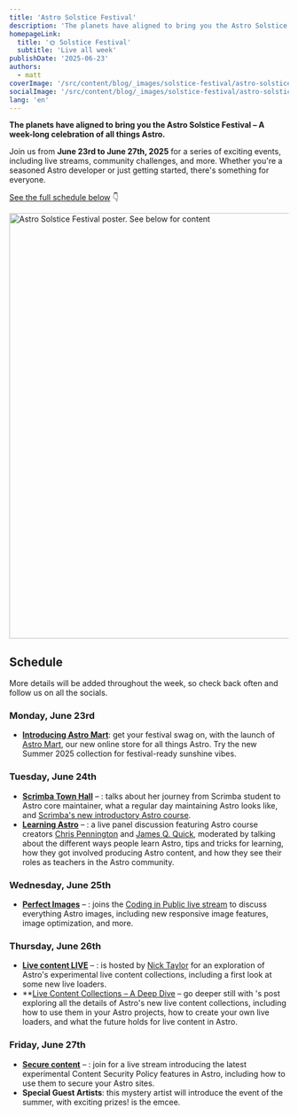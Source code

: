 ```yaml
---
title: 'Astro Solstice Festival'
description: 'The planets have aligned to bring you the Astro Solstice Festival – a week-long celebration of all things Astro'
homepageLink:
  title: '🌞 Solstice Festival'
  subtitle: 'Live all week'
publishDate: '2025-06-23'
authors:
  - matt
coverImage: '/src/content/blog/_images/solstice-festival/astro-solstice-festival-schedule-cover.webp'
socialImage: '/src/content/blog/_images/solstice-festival/astro-solstice-festival-schedule-og.webp'
lang: 'en'
---
```




**The planets have aligned to bring you the **Astro Solstice Festival** – A week-long celebration of all things Astro.**

Join us from **June 23rd to June 27th, 2025** for a series of exciting events, including live streams, community challenges, and more. Whether you're a seasoned Astro developer or just getting started, there's something for everyone.

[See the full schedule below](#schedule) 👇

<Image src={poster} alt="Astro Solstice Festival poster. See below for content" width="768" />

## Schedule

More details will be added throughout the week, so check back often and follow us on all the socials.

### Monday, June 23rd

- **[Introducing Astro Mart](/blog/astro-mart/)**: get your festival swag on, with the launch of [Astro Mart](https://shop.astro.build), our new online store for all things Astro. Try the new Summer 2025 collection for festival-ready sunshine vibes.

### Tuesday, June 24th

- **[Scrimba Town Hall](https://www.youtube.com/watch?v=ea8kp0Z-gYk)** – <EventTime datetime="2025-06-24T16:00:00Z" />: <Mention name="sarah" /> talks about her journey from Scrimba student to Astro core maintainer, what a regular day maintaining Astro looks like, and [Scrimba's new introductory Astro course](https://scrimba.com/intro-to-astro-c00ar0fi5u?via=astro).
- **[Learning Astro](https://youtube.com/live/0mKNSwi7Wvk?feature=share)** – <EventTime datetime="2025-06-24T18:30:00Z" />: a live panel discussion featuring Astro course creators [Chris Pennington](https://learnastro.dev/?code=ASTRO_PROMO) and [James Q. Quick](https://scrimba.com/intro-to-astro-c00ar0fi5u?via=astro), moderated by <Mention name="sarah" /> talking about the different ways people learn Astro, tips and tricks for learning, how they got involved producing Astro content, and how they see their roles as teachers in the Astro community.

### Wednesday, June 25th

- **[Perfect Images](https://youtube.com/live/Z6w4G_6k7rw?feature=share)** – <EventTime datetime="2025-06-25T15:00:00Z" />: <Mention name="matt" /> joins the [Coding in Public live stream](https://youtube.com/live/Z6w4G_6k7rw?feature=share) to discuss everything Astro images, including new responsive image features, image optimization, and more.

### Thursday, June 26th

- **[Live content LIVE](https://nickyt.live/#2025-06-26-matt-kane)** – <EventTime datetime="2025-06-25T14:30:00Z" /> : <Mention name="matt" /> is hosted by [Nick Taylor](https://nickyt.live/#2025-06-26-matt-kane) for an exploration of Astro's experimental live content collections, including a first look at some new live loaders.
- **[Live Content Collections – A Deep Dive](https://astro.build/blog/live-content-collections-deep-dive/) – go deeper still with <Mention name="matt" />'s post exploring all the details of Astro's new live content collections, including how to use them in your Astro projects, how to create your own live loaders, and what the future holds for live content in Astro.

### Friday, June 27th

- **[Secure content](https://youtube.com/live/3r9ThIMYzsU?feature=share)** – <EventTime datetime="2025-06-27T13:00:00Z" />: join <Mention name="ema"/> for a live stream introducing the latest experimental Content Security Policy features in Astro, including how to use them to secure your Astro sites.
- **Special Guest Artists**: this mystery artist will introduce the event of the summer, with exciting prizes! <Mention name="chris" /> is the emcee.
